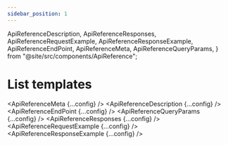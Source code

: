 ```yaml
---
sidebar_position: 1
---
```


  ApiReferenceDescription,
  ApiReferenceResponses,
  ApiReferenceRequestExample,
  ApiReferenceResponseExample,
  ApiReferenceEndPoint,
  ApiReferenceMeta,
  ApiReferenceQueryParams,
} from "@site/src/components/ApiReference";

# List templates

<ApiReferenceMeta {...config} />
<ApiReferenceDescription {...config} />
<ApiReferenceEndPoint {...config} />
<ApiReferenceQueryParams {...config} />
<ApiReferenceResponses {...config} />
<ApiReferenceRequestExample {...config} />
<ApiReferenceResponseExample {...config} />
